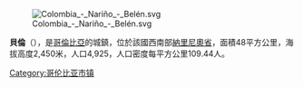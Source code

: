 [[Image:Colombia_-_Nariño_-_Belén.svg|right]]

'''貝倫'''（{{lang-es|Belén}}），是[[哥倫比亞|哥倫比亞]]的城鎮，位於該國西南部[[納里尼奧省|納里尼奧省]]，面積48平方公里，海拔高度2,450米，人口4,925，人口密度每平方公里109.44人。

{{coord|1.66417|N|77.0175|W|source:kolossus-itwiki|display=title}}

{{Colombia-geo-stub}}
[[Category:哥伦比亚市镇|Category:哥伦比亚市镇]]